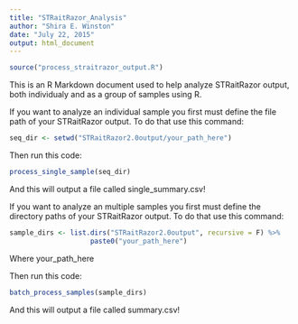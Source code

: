 ```yaml
---
title: "STRaitRazor_Analysis"
author: "Shira E. Winston"
date: "July 22, 2015"
output: html_document
---
```


```r
source("process_straitrazor_output.R")
```


This is an R Markdown document used to help analyze STRaitRazor output, both individualy and as a group of samples using R. 

If you want to analyze an individual sample you first must define the file path of your STRaitRazor output.
To do that use this command:

```r
seq_dir <- setwd("STRaitRazor2.0output/your_path_here")
```

Then run this code:
```r
process_single_sample(seq_dir) 
```
And this will output a file called single_summary.csv!

If you want to analyze an multiple samples you first must define the directory paths of your STRaitRazor output.
To do that use this command:

```r
sample_dirs <- list.dirs("STRaitRazor2.0output", recursive = F) %>% 
                    paste0("your_path_here")
```

Where your_path_here  

Then run this code:
```r
batch_process_samples(sample_dirs) 
```
And this will output a file called summary.csv!

